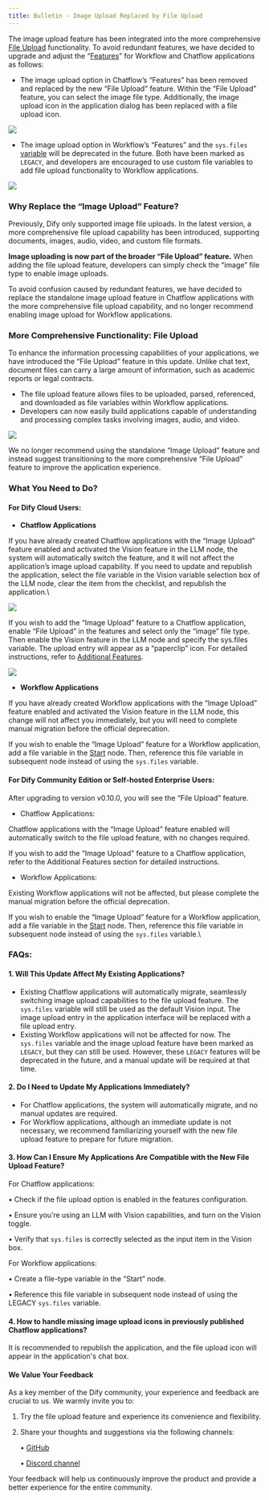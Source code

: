 ```yaml
---
title: Bulletin - Image Upload Replaced by File Upload
---
```


The image upload feature has been integrated into the more comprehensive [File Upload](/en/guides/workflow/file-upload) functionality. To avoid redundant features, we have decided to upgrade and adjust the “[Features](/en/guides/workflow/additional-features)” for Workflow and Chatflow applications as follows:

* The image upload option in Chatflow’s “Features” has been removed and replaced by the new “File Upload” feature. Within the “File Upload” feature, you can select the image file type. Additionally, the image upload icon in the application dialog has been replaced with a file upload icon.

![](https://assets-docs.dify.ai/dify-enterprise-mintlify/en/guides/workflow/edeb9bfe8cafc8c7fa242bf895dfb850.png)

* The image upload option in Workflow’s “Features” and the `sys.files` [variable](/en/guides/workflow/variables) will be deprecated in the future. Both have been marked as `LEGACY`, and developers are encouraged to use custom file variables to add file upload functionality to Workflow applications.

![](https://assets-docs.dify.ai/dify-enterprise-mintlify/en/guides/workflow/df9f74f5362f31672ebe3a166f0a419a.png)

### Why Replace the “Image Upload” Feature?

Previously, Dify only supported image file uploads. In the latest version, a more comprehensive file upload capability has been introduced, supporting documents, images, audio, video, and custom file formats.

**Image uploading is now part of the broader “File Upload” feature.** When adding the file upload feature, developers can simply check the “image” file type to enable image uploads.

To avoid confusion caused by redundant features, we have decided to replace the standalone image upload feature in Chatflow applications with the more comprehensive file upload capability, and no longer recommend enabling image upload for Workflow applications.

### More Comprehensive Functionality: File Upload

To enhance the information processing capabilities of your applications, we have introduced the “File Upload” feature in this update. Unlike chat text, document files can carry a large amount of information, such as academic reports or legal contracts.

* The file upload feature allows files to be uploaded, parsed, referenced, and downloaded as file variables within Workflow applications.
* Developers can now easily build applications capable of understanding and processing complex tasks involving images, audio, and video.

![](https://assets-docs.dify.ai/dify-enterprise-mintlify/en/guides/workflow/05bf5ca6ea2f384cc171e3041a6f0751.png)

We no longer recommend using the standalone “Image Upload” feature and instead suggest transitioning to the more comprehensive “File Upload” feature to improve the application experience.

### What You Need to Do?

#### For Dify Cloud Users: 

* **Chatflow Applications**

If you have already created Chatflow applications with the “Image Upload” feature enabled and activated the Vision feature in the LLM node, the system will automatically switch the feature, and it will not affect the application’s image upload capability. If you need to update and republish the application, select the file variable in the Vision variable selection box of the LLM node, clear the item from the checklist, and republish the application.\

![](https://assets-docs.dify.ai/dify-enterprise-mintlify/en/guides/workflow/bc6e9e3a57844f5f1e50b4716592449d.png)

If you wish to add the “Image Upload” feature to a Chatflow application, enable “File Upload” in the features and select only the “image” file type. Then enable the Vision feature in the LLM node and specify the sys.files variable. The upload entry will appear as a “paperclip” icon. For detailed instructions, refer to [Additional Features](/en/guides/workflow/additional-features).

![](https://assets-docs.dify.ai/dify-enterprise-mintlify/en/guides/workflow/d8c447886a9bdea1aeeda8991b46742e.png)

* **Workflow Applications**

If you have already created Workflow applications with the “Image Upload” feature enabled and activated the Vision feature in the LLM node, this change will not affect you immediately, but you will need to complete manual migration before the official deprecation.

If you wish to enable the “Image Upload” feature for a Workflow application, add a file variable in the [Start](/en/guides/workflow/node/start) node. Then, reference this file variable in subsequent node instead of using the `sys.files` variable.

#### For Dify Community Edition or Self-hosted Enterprise Users:

After upgrading to version v0.10.0, you will see the “File Upload” feature.

* Chatflow Applications:

Chatflow applications with the “Image Upload” feature enabled will automatically switch to the file upload feature, with no changes required.

If you wish to add the “Image Upload” feature to a Chatflow application, refer to the Additional Features section for detailed instructions.

* Workflow Applications:

Existing Workflow applications will not be affected, but please complete the manual migration before the official deprecation.

If you wish to enable the “Image Upload” feature for a Workflow application, add a file variable in the [Start](/en/guides/workflow/node/start) node. Then, reference this file variable in subsequent node instead of using the `sys.files` variable.\

### FAQs:

#### 1. Will This Update Affect My Existing Applications?

* Existing Chatflow applications will automatically migrate, seamlessly switching image upload capabilities to the file upload feature. The `sys.files` variable will still be used as the default Vision input. The image upload entry in the application interface will be replaced with a file upload entry.
* Existing Workflow applications will not be affected for now. The `sys.files` variable and the image upload feature have been marked as `LEGACY`, but they can still be used. However, these `LEGACY` features will be deprecated in the future, and a manual update will be required at that time.

#### 2. Do I Need to Update My Applications Immediately?

* For Chatflow applications, the system will automatically migrate, and no manual updates are required.
* For Workflow applications, although an immediate update is not necessary, we recommend familiarizing yourself with the new file upload feature to prepare for future migration.

#### 3. How Can I Ensure My Applications Are Compatible with the New File Upload Feature?

For Chatflow applications:

• Check if the file upload option is enabled in the features configuration.

• Ensure you’re using an LLM with Vision capabilities, and turn on the Vision toggle.

• Verify that `sys.files` is correctly selected as the input item in the Vision box.

For Workflow applications:

• Create a file-type variable in the “Start” node.

• Reference this file variable in subsequent node instead of using the LEGACY `sys.files` variable.

#### 4. How to handle missing image upload icons in previously published Chatflow applications?

It is recommended to republish the application, and the file upload icon will appear in the application's chat box.

#### We Value Your Feedback

As a key member of the Dify community, your experience and feedback are crucial to us. We warmly invite you to:

1. Try the file upload feature and experience its convenience and flexibility.
2.  Share your thoughts and suggestions via the following channels:

    • [GitHub](https://github.com/langgenius/dify)

    • [Discord channel](https://discord.com/invite/FngNHpbcY7)

Your feedback will help us continuously improve the product and provide a better experience for the entire community.
